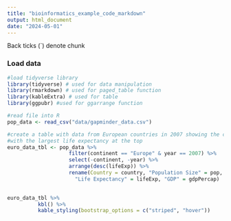 ```yaml
---
title: "bioinformatics_example_code_markdown"
output: html_document
date: "2024-05-01"
---
```


Back ticks (`) denote chunk 

### Load data 

```r

#load tidyverse library
library(tidyverse) # used for data manipulation
library(rmarkdown) # used for paged_table function
library(kableExtra) # used for table
library(ggpubr) #used for ggarrange function 

#read file into R
pop_data <- read_csv("data/gapminder_data.csv")

#create a table with data from European countries in 2007 showing the countries 
#with the largest life expectancy at the top 
euro_data_tbl <- pop_data %>% 
                    filter(continent == "Europe" & year == 2007) %>% 
                    select(-continent, -year) %>% 
                    arrange(desc(lifeExp)) %>% 
                    rename(Country = country, "Population Size" = pop, 
                      "Life Expectancy" = lifeExp, "GDP" = gdpPercap)
    
```


```r
euro_data_tbl %>% 
          kbl() %>%
          kable_styling(bootstrap_options = c("striped", "hover")) 
```

